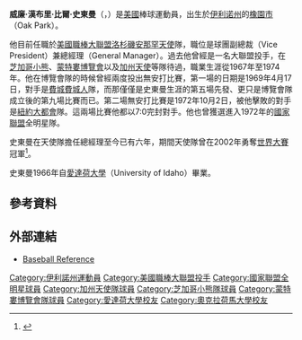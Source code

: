 {{Infobox baseball biography
|name        = 比爾·史東曼<br />Bill Stoneman
|image       = Bill Stoneman 1973.jpeg
|image_size  =
|caption     = 1973年的史東曼
|position    = [[投手|投手]]
|bats        = 右
|throws      = 右
|birth_date  = {{Birth date and age|1939|4|1}}
|birth_place = {{USA}}[[伊利諾州|伊利諾州]][[奧克帕克_(伊利諾伊州)|橡園市]]
|death_date  = 
|death_place = 
|debutleague = 美國職棒大聯盟
|debutdate   = 7月16日
|debutyear   = 1967年
|debutteam   = 芝加哥小熊
|finalleague = 美國職棒大聯盟
|finaldate   = 6月30日
|finalyear   = 1974年
|finalteam   = 加州天使
|statleague  = 美國職棒大聯盟
|stat1label  = 勝敗投數
|stat1value  = 54–85
|stat2label  = [[防禦率|防禦率]]
|stat2value  = 4.08
|stat3label  = [[三振|三振]]
|stat3value  = 934
|teams=
* [[芝加哥小熊|芝加哥小熊]] ({{mlby|1967}}–{{mlby|1968}})
* [[蒙特婁博覽會|蒙特婁博覽會]] ({{mlby|1969}}–{{mlby|1973}})
* [[加州天使|加州天使]] ({{mlby|1974}})
|highlights=
* [[美國職棒大聯盟全明星賽|全明星賽]] ([[1972年美國職棒大聯盟全明星賽|1972]])
* 生涯投出2場無安打比賽
|hoflink  = 美國國家棒球名人堂暨博物館
|hoftype  = 美國棒球名人堂
|hofdate  = 
|hofvote  = 
|hofmethod=
}}

'''威廉·漢布里·比爾·史東曼'''（{{lang-en|William Hambly "Bill" Stoneman}}，{{bd|1944年|4月7日|catIdx=S}}）是[[美國|美國]]棒球運動員，出生於[[伊利诺州|伊利诺州]]的[[奧克帕克_(伊利諾伊州)|橡園市]]（Oak Park）。

他目前任職於[[美國職棒大聯盟|美國職棒大聯盟]][[洛杉磯安那罕天使|洛杉磯安那罕天使]]隊，職位是球團副總裁（Vice President）兼總經理（General Manager）。過去他曾經是一名大聯盟投手，在[[芝加哥小熊|芝加哥小熊]]、[[蒙特婁博覽會|蒙特婁博覽會]]以及[[加州天使|加州天使]]等隊待過，職業生涯從1967年至1974年。他在博覽會隊的時候曾經兩度投出無安打比賽，第一場的日期是1969年4月17日，對手是[[費城費城人|費城費城人]]隊，而那僅僅是史東曼生涯的第五場先發、更只是博覽會隊成立後的第九場比賽而已。第二場無安打比賽是1972年10月2日，被他擊敗的對手是[[紐約大都會|紐約大都會]]隊。這兩場比賽他都以7:0完封對手。他也曾獲選進入1972年的[[國家聯盟|國家聯盟]]全明星隊。

史東曼在天使隊擔任總經理至今已有六年，期間天使隊曾在2002年勇奪[[世界大賽|世界大賽]]冠軍<ref>{{Cite web|title=Bill Stoneman is in it for short haul with Angels|url=https://www.latimes.com/sports/angels/la-sp-angels-stoneman-20150703-story.html|accessdate=2019-10-09|date=2015-07-02|publisher=Los Angeles Times|language=en-US|archive-date=2020-05-22|archive-url=https://web.archive.org/web/20200522005219/https://www.latimes.com/sports/angels/la-sp-angels-stoneman-20150703-story.html|dead-url=no}}</ref>。

史東曼1966年自[[愛達荷大學|愛達荷大學]]（University of Idaho）畢業。

== 參考資料 ==
{{reflist}}

==外部連結==
*[http://www.baseball-reference.com/s/stonebi01.shtml Baseball Reference] {{Wayback|url=http://www.baseball-reference.com/s/stonebi01.shtml |date=20090306161527 }}

{{DEFAULTSORT:Stoneman, Bill}}
[[Category:伊利諾州運動員|Category:伊利諾州運動員]]
[[Category:美國職棒大聯盟投手|Category:美國職棒大聯盟投手]]
[[Category:國家聯盟全明星球員|Category:國家聯盟全明星球員]]
[[Category:加州天使隊球員|Category:加州天使隊球員]]
[[Category:芝加哥小熊隊球員|Category:芝加哥小熊隊球員]]
[[Category:蒙特婁博覽會隊球員|Category:蒙特婁博覽會隊球員]]
[[Category:愛達荷大學校友|Category:愛達荷大學校友]]
[[Category:奧克拉荷馬大學校友|Category:奧克拉荷馬大學校友]]